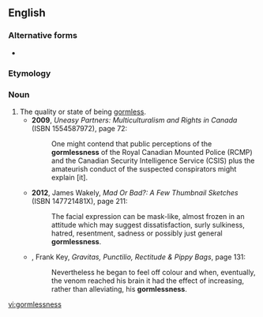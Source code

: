 ==English==

===Alternative forms===
* {{l|en|gaumlessness}} {{qualifier|rare}}

===Etymology===
{{suffix|gormless|ness|lang=en}}

===Noun===
{{en-noun|-}}

# The quality or state of being [[gormless]].
#* '''2009''', ''Uneasy Partners: Multiculturalism and Rights in Canada'' (ISBN 1554587972), page 72:
#*: One might contend that public perceptions of the '''gormlessness''' of the Royal Canadian Mounted Police (RCMP) and the Canadian Security Intelligence Service (CSIS) plus the amateurish conduct of the suspected conspirators might explain [it].
#* '''2012''', James Wakely, ''Mad Or Bad?: A Few Thumbnail Sketches'' (ISBN 147721481X), page 211:
#*: The facial expression can be mask-like, almost frozen in an attitude which may suggest dissatisfaction, surly sulkiness, hatred, resentment, sadness or possibly just general '''gormlessness'''.
#* {{rfdate}}, Frank Key, ''Gravitas, Punctilio, Rectitude & Pippy Bags'', page 131:
#*: Nevertheless he began to feel off colour and when, eventually, the venom reached his brain it had the effect of increasing, rather than alleviating, his '''gormlessness'''.

[[vi:gormlessness]]